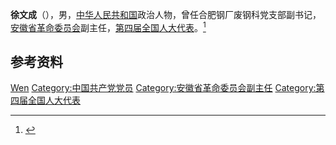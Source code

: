 {{Otheruses|other=名为徐文成的其他人物|徐纬}}

'''徐文成'''（{{bd|？||？}}），男，[[中华人民共和国|中华人民共和国]]政治人物，曾任合肥钢厂废钢科党支部副书记，[[安徽省革命委员会|安徽省革命委员会]]副主任，[[第四届全国人大代表|第四届全国人大代表]]。<ref>{{Cite book|title=中华人民共和国职官志|author=何虎生, 李耀东, 向常福主编|publisher=中国社会出版社|year=2003|isbn=9787800883934|location=北京|pages=}}</ref>

== 参考资料 ==
{{reflist}}

{{Authority control}}
{{DEFAULTSORT:Xu徐}}
[[Category:徐姓|Wen]]
[[Category:中国共产党党员|Category:中国共产党党员]]
[[Category:安徽省革命委员会副主任|Category:安徽省革命委员会副主任]]
[[Category:第四届全国人大代表|Category:第四届全国人大代表]]

{{中国人物小作品}}